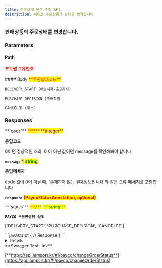 ```yaml
---
title: 주문상태 단건 수정 API
description: 페이코 주문상품의 상태를 변경합니다
---
```



### 판매상품의 주문상태를 변경합니다.

<Swagger method="post" path="/payco/orders/status/{imp_uid}" baseUrl="https://api.iamport.kr" summary="페이코 주문상품 단건상태 변경">
<SwaggerDescription>

</SwaggerDescription>

### Parameters

#### Path

<SwaggerParameter name="imp_uid" type="String" required="true">
<mark style="color:red;">

**포트원 고유번호**

</mark>

</SwaggerParameter>
#### Body

<SwaggerParameter name="status" type="String" required="true">
<mark style="color:red;">**주문상태코드**</mark>

`DELIVERY_START (배송시작-출고지시)`

`PURCHASE_DECISION (구매확정)`

`CANCELED (취소)`

</SwaggerParameter>

### Responses

<SwaggerResponse status="200: OK" description="성공">
<Tabs>
<Tab title="PaycoStatusResponse">
**`code`** <mark style="color:red;">**\***</mark> <mark style="color:purple;">**integer**</mark>

**응답코드**

0이면 정상적인 조회, 0 이 아닌 값이면 message를 확인해봐야 합니다

**`message`** <mark style="color:red;">**\***</mark> <mark style="color:green;">**string**</mark>

**응답메세지**

code 값이 0이 아닐 때, '존재하지 않는 결제정보입니다'와 같은 오류 메세지를 포함합니다

**`response`** <mark style="color:red;">**(PaycoStatusAnnotation, optional)**</mark>

</Tab>
</Tabs>

<Tabs>
<Tab title="PaycoStatusAnnotation">
**`status`** <mark style="color:red;">**\***</mark> <mark style="color:green;">**`string`**</mark>

**`PAYCO 주문변경된 상태`**

\['DELIVERY\_START', 'PURCHASE\_DECISION', 'CANCELED']

</Tab>
</Tabs>

</SwaggerResponse>

<SwaggerResponse status="401: Unauthorized" description="인증 Token이 전달되지 않았거나 유효하지 않은 경우">
```javascript
{
    // Response
}
```

</SwaggerResponse>

</Swagger>

<Details>
<p slot="summary">Response Model Schema</p>

```
{
  "code": 0,
  "message": "string",
  "response": {
    "status": "DELIVERY_START"
  }
}
```

</Details>

<Hint style="success">
**Swagger Test Link**

[**https://api.iamport.kr/#!/payco/changeOrderStatus**](https://api.iamport.kr/#!/payco/changeOrderStatus)
</Hint>
